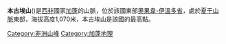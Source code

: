 {{Infobox mountain
| Name = 本古埃山
| photo = 
| photo_caption = 
| Elevation = 1,070米
| elevation_ref = 
| prominence_m = 
| prominence_ref = 
| map = Gabon
| map_caption = 
| map_size = 
| label_position = left
| listing = 
| Location = {{flag|Gabon}}
| range = 
| latd = 0 | latm = 57 | lats = 00 | latNS = N
| longd = 13 | longm = 41 | longs = 00 | longEW = E
| coordinates_ref = 
| topo = 
| type = 
| age = 
| first_ascent = 
| easiest_route = 
}}

'''本古埃山'''({{lang-en|Mont Bengoué}})是[[西非|西非]]國家[[加蓬|加蓬]]的山脈，位於該國東部[[奧果韋-伊溫多省|奧果韋-伊溫多省]]，處於[[夏于山脈|夏于山脈]]東部，海拔高度1,070米，本古埃山是該國的最高點。

[[Category:非洲山峰|Category:非洲山峰]]
[[Category:加蓬地理|Category:加蓬地理]]

{{Gabon-stub}}